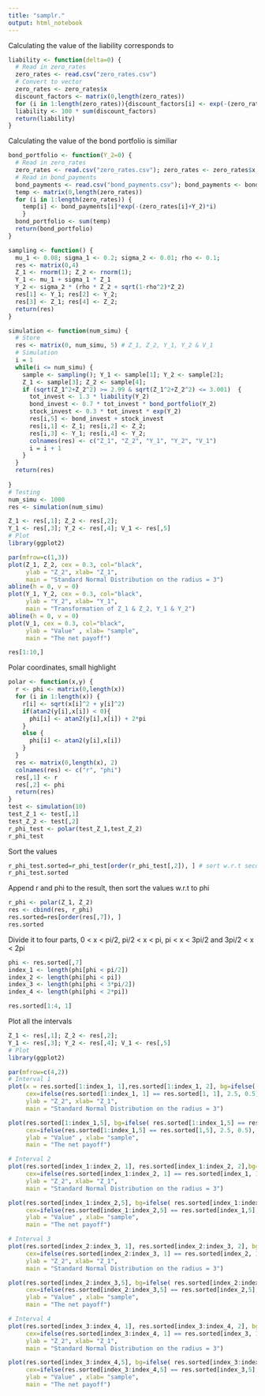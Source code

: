 ```yaml
---
title: "samplr."
output: html_notebook
---
```

Calculating the value of the liability corresponds to
```r
liability <- function(delta=0) {
  # Read in zero_rates
  zero_rates <- read.csv("zero_rates.csv")
  # Convert to vector
  zero_rates <- zero_rates$x 
  discount_factors <- matrix(0,length(zero_rates))
  for (i in 1:length(zero_rates)){discount_factors[i] <- exp(-(zero_rates[i]+delta)*i)}
  liability <- 100 * sum(discount_factors)
  return(liability)
}
```
Calculating the value of the bond portfolio is similiar
```r
bond_portfolio <- function(Y_2=0) {
  # Read in zero_rates
  zero_rates <- read.csv("zero_rates.csv"); zero_rates <- zero_rates$x;
  # Read in bond_payments
  bond_payments <- read.csv("bond_payments.csv"); bond_payments <- bond_payments$x 
  temp <- matrix(0,length(zero_rates))
  for (i in 1:length(zero_rates)) {
    temp[i] <- bond_payments[i]*exp(-(zero_rates[i]+Y_2)*i)
    }
  bond_portfolio <- sum(temp)
  return(bond_portfolio)
}
```

```r
sampling <- function() {
  mu_1 <- 0.08; sigma_1 <- 0.2; sigma_2 <- 0.01; rho <- 0.1;
  res <- matrix(0,4)
  Z_1 <- rnorm(1); Z_2 <- rnorm(1);
  Y_1 <- mu_1 + sigma_1 * Z_1
  Y_2 <- sigma_2 * (rho * Z_2 + sqrt(1-rho^2)*Z_2)
  res[1] <- Y_1; res[2] <- Y_2;
  res[3] <- Z_1; res[4] <- Z_2;
  return(res)
}
```

```r

simulation <- function(num_simu) {
  # Store
  res <- matrix(0, num_simu, 5) # Z_1, Z_2, Y_1, Y_2 & V_1
  # Simulation
  i = 1
  while(i <= num_simu) {
    sample <- sampling(); Y_1 <- sample[1]; Y_2 <- sample[2];
    Z_1 <- sample[3]; Z_2 <- sample[4];
    if (sqrt(Z_1^2+Z_2^2) >= 2.99 & sqrt(Z_1^2+Z_2^2) <= 3.001)  {
      tot_invest <- 1.3 * liability(Y_2)
      bond_invest <- 0.7 * tot_invest * bond_portfolio(Y_2)
      stock_invest <- 0.3 * tot_invest * exp(Y_2)
      res[i,5] <- bond_invest + stock_invest
      res[i,1] <- Z_1; res[i,2] <- Z_2;
      res[i,3] <- Y_1; res[i,4] <- Y_2;
      colnames(res) <- c("Z_1", "Z_2", "Y_1", "Y_2", "V_1")
      i = i + 1
    }
  }
  return(res)
  
}
# Testing
num_simu <- 1000
res <- simulation(num_simu)

Z_1 <- res[,1]; Z_2 <- res[,2];
Y_1 <- res[,3]; Y_2 <- res[,4]; V_1 <- res[,5]
# Plot
library(ggplot2)

par(mfrow=c(1,3))
plot(Z_1, Z_2, cex = 0.3, col="black",
     ylab = "Z_2", xlab= "Z_1", 
     main = "Standard Normal Distribution on the radius = 3")
abline(h = 0, v = 0)
plot(Y_1, Y_2, cex = 0.3, col="black",
     ylab = "Y_2", xlab= "Y_1", 
     main = "Transformation of Z_1 & Z_2, Y_1 & Y_2")
abline(h = 0, v = 0)
plot(V_1, cex = 0.3, col="black",
     ylab = "Value" , xlab= "sample", 
     main = "The net payoff")

```
```r
res[1:10,]
```

Polar coordinates, small highlight
```r
polar <- function(x,y) {
  r <- phi <- matrix(0,length(x))
  for (i in 1:length(x)) {
    r[i] <- sqrt(x[i]^2 + y[i]^2)
    if(atan2(y[i],x[i]) < 0){
      phi[i] <- atan2(y[i],x[i]) + 2*pi
    }
    else {
      phi[i] <- atan2(y[i],x[i])
    }
  }
  res <- matrix(0,length(x), 2)
  colnames(res) <- c("r", "phi")
  res[,1] <- r
  res[,2] <- phi
  return(res)
}
test <- simulation(10)
test_Z_1 <- test[,1]
test_Z_2 <- test[,2]
r_phi_test <- polar(test_Z_1,test_Z_2)
r_phi_test
```
Sort the values
```r
r_phi_test.sorted=r_phi_test[order(r_phi_test[,2]), ] # sort w.r.t second column, i.e., phi
r_phi_test.sorted
```
Append r and phi to the result, then sort the values w.r.t to phi
```r
r_phi <- polar(Z_1, Z_2)
res <- cbind(res, r_phi)
res.sorted=res[order(res[,7]), ]
res.sorted
```
Divide it to four parts, 0 < x < pi/2, pi/2 < x < pi, pi < x < 3pi/2 and 3pi/2 < x < 2pi
```r
phi <- res.sorted[,7]
index_1 <- length(phi[phi < pi/2])
index_2 <- length(phi[phi < pi])
index_3 <- length(phi[phi < 3*pi/2])
index_4 <- length(phi[phi < 2*pi])

```

```r
res.sorted[1:4, 1]
```

Plot all the intervals
```r
Z_1 <- res[,1]; Z_2 <- res[,2];
Y_1 <- res[,3]; Y_2 <- res[,4]; V_1 <- res[,5]
# Plot
library(ggplot2)

par(mfrow=c(4,2))
# Interval 1
plot(x = res.sorted[1:index_1, 1],res.sorted[1:index_1, 2], bg=ifelse( res.sorted[1:index_1, 1] == res.sorted[1, 1], "red", "black"),
     cex=ifelse(res.sorted[1:index_1, 1] == res.sorted[1, 1], 2.5, 0.5), pch=21,
     ylab = "Z_2", xlab= "Z_1", 
     main = "Standard Normal Distribution on the radius = 3")

plot(res.sorted[1:index_1,5], bg=ifelse( res.sorted[1:index_1,5] == res.sorted[1,5], "red", "black"),
     cex=ifelse(res.sorted[1:index_1,5] == res.sorted[1,5], 2.5, 0.5), pch=21,
     ylab = "Value" , xlab= "sample", 
     main = "The net payoff")

# Interval 2
plot(res.sorted[index_1:index_2, 1], res.sorted[index_1:index_2, 2],bg=ifelse( res.sorted[index_1:index_2, 1] == res.sorted[index_1, 1], "red", "black"),
     cex=ifelse(res.sorted[index_1:index_2, 1] == res.sorted[index_1, 1], 2.5, 0.5), pch=21,
     ylab = "Z_2", xlab= "Z_1", 
     main = "Standard Normal Distribution on the radius = 3")

plot(res.sorted[index_1:index_2,5], bg=ifelse( res.sorted[index_1:index_2,5] == res.sorted[index_1,5], "red", "black"),
     cex=ifelse(res.sorted[index_1:index_2,5] == res.sorted[index_1,5], 2.5, 0.5), pch=21,
     ylab = "Value" , xlab= "sample", 
     main = "The net payoff")

# Interval 3
plot(res.sorted[index_2:index_3, 1], res.sorted[index_2:index_3, 2], bg=ifelse( res.sorted[index_2:index_3, 1] == res.sorted[index_2, 1], "red", "black"),
     cex=ifelse(res.sorted[index_2:index_3, 1] == res.sorted[index_2, 1], 2.5, 0.5), pch=21,
     ylab = "Z_2", xlab= "Z_1", 
     main = "Standard Normal Distribution on the radius = 3")

plot(res.sorted[index_2:index_3,5], bg=ifelse( res.sorted[index_2:index_3,5] == res.sorted[index_2,5], "red", "black"),
     cex=ifelse(res.sorted[index_2:index_3,5] == res.sorted[index_2,5], 2.5, 0.5), pch=21,
     ylab = "Value" , xlab= "sample", 
     main = "The net payoff")

# Interval 4
plot(res.sorted[index_3:index_4, 1], res.sorted[index_3:index_4, 2], bg=ifelse( res.sorted[index_3:index_4, 1] == res.sorted[index_3, 1], "red", "black"),
     cex=ifelse(res.sorted[index_3:index_4, 1] == res.sorted[index_3, 1], 2.5, 0.5), pch=21,
     ylab = "Z_2", xlab= "Z_1", 
     main = "Standard Normal Distribution on the radius = 3")

plot(res.sorted[index_3:index_4,5], bg=ifelse( res.sorted[index_3:index_4,5] == res.sorted[index_3,5], "red", "black"),
     cex=ifelse(res.sorted[index_3:index_4,5] == res.sorted[index_3,5], 2.5, 0.5), pch=21,
     ylab = "Value" , xlab= "sample", 
     main = "The net payoff")


```



























